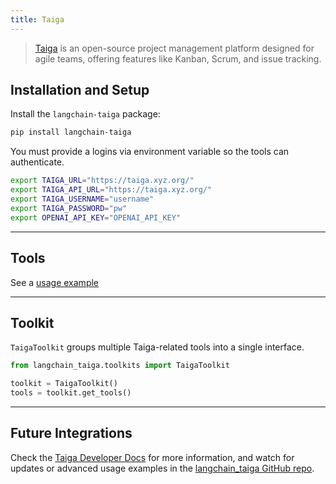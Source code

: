 ```yaml
---
title: Taiga
---
```


> [Taiga](https://docs.taiga.io/) is an open-source project management platform designed for agile teams, offering features like Kanban, Scrum, and issue tracking.

## Installation and Setup

Install the `langchain-taiga` package:

```bash
pip install langchain-taiga
```

You must provide a logins via environment variable so the tools can authenticate.

```bash
export TAIGA_URL="https://taiga.xyz.org/"
export TAIGA_API_URL="https://taiga.xyz.org/"
export TAIGA_USERNAME="username"
export TAIGA_PASSWORD="pw"
export OPENAI_API_KEY="OPENAI_API_KEY"
```


---

## Tools

See a [usage example](/oss/python/integrations/tools/taiga)

---

## Toolkit

`TaigaToolkit` groups multiple Taiga-related tools into a single interface.

```python
from langchain_taiga.toolkits import TaigaToolkit

toolkit = TaigaToolkit()
tools = toolkit.get_tools()

```

---

## Future Integrations


Check the [Taiga Developer Docs](https://docs.taiga.io/) for more information, and watch for updates or advanced usage examples in the [langchain_taiga GitHub repo](https://github.com/Shikenso-Analytics/langchain-taiga).
